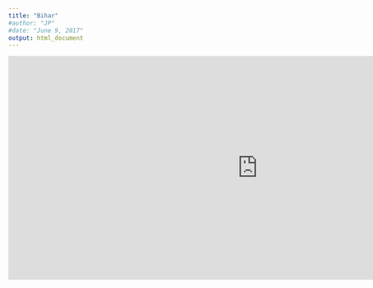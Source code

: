 ```yaml
---
title: "Bihar"
#author: "JP"
#date: "June 9, 2017"
output: html_document
---
```


<iframe src="https://poliong.shinyapps.io/bihar/" style="border: none; width: 1000px; height: 450px"></iframe>

